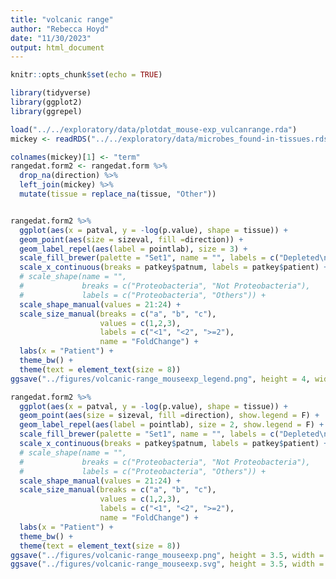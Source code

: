 ```yaml
---
title: "volcanic range"
author: "Rebecca Hoyd"
date: "11/30/2023"
output: html_document
---
```


```r
knitr::opts_chunk$set(echo = TRUE)

library(tidyverse)
library(ggplot2)
library(ggrepel)
```

```r
load("../../exploratory/data/plotdat_mouse-exp_vulcanrange.rda")
mickey <- readRDS("../../exploratory/data/microbes_found-in-tissues.rds") 
```


```r
colnames(mickey)[1] <- "term"
rangedat.form2 <- rangedat.form %>%
  drop_na(direction) %>%
  left_join(mickey) %>%
  mutate(tissue = replace_na(tissue, "Other"))


rangedat.form2 %>%
  ggplot(aes(x = patval, y = -log(p.value), shape = tissue)) +
  geom_point(aes(size = sizeval, fill =direction)) +
  geom_label_repel(aes(label = pointlab), size = 3) +
  scale_fill_brewer(palette = "Set1", name = "", labels = c("Depleted\nin Obese", "Enriched\nin Obese")) +
  scale_x_continuous(breaks = patkey$patnum, labels = patkey$patient) +
  # scale_shape(name = "",
  #             breaks = c("Proteobacteria", "Not Proteobacteria"), 
  #             labels = c("Proteobacteria", "Others")) +
  scale_shape_manual(values = 21:24) +
  scale_size_manual(breaks = c("a", "b", "c"), 
                    values = c(1,2,3), 
                    labels = c("<1", "<2", ">=2"),
                    name = "FoldChange") +
  labs(x = "Patient") +
  theme_bw() +
  theme(text = element_text(size = 8))
ggsave("../figures/volcanic-range_mouseexp_legend.png", height = 4, width = 3)

rangedat.form2 %>%
  ggplot(aes(x = patval, y = -log(p.value), shape = tissue)) +
  geom_point(aes(size = sizeval, fill =direction), show.legend = F) +
  geom_label_repel(aes(label = pointlab), size = 2, show.legend = F) +
  scale_fill_brewer(palette = "Set1", name = "", labels = c("Depleted\nin Obese", "Enriched\nin Obese")) +
  scale_x_continuous(breaks = patkey$patnum, labels = patkey$patient) +
  # scale_shape(name = "",
  #             breaks = c("Proteobacteria", "Not Proteobacteria"), 
  #             labels = c("Proteobacteria", "Others")) +
  scale_shape_manual(values = 21:24) +
  scale_size_manual(breaks = c("a", "b", "c"), 
                    values = c(1,2,3), 
                    labels = c("<1", "<2", ">=2"),
                    name = "FoldChange") +
  labs(x = "Patient") +
  theme_bw() +
  theme(text = element_text(size = 8))
ggsave("../figures/volcanic-range_mouseexp.png", height = 3.5, width = 3.5)
ggsave("../figures/volcanic-range_mouseexp.svg", height = 3.5, width = 3.5)
```

